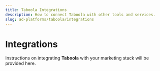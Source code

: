 ```yaml
---
title: Taboola Integrations
description: How to connect Taboola with other tools and services.
slug: ad-platforms/taboola/integrations
---
```


# Integrations

Instructions on integrating **Taboola** with your marketing stack will be provided here.

